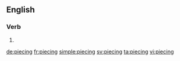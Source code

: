 ==English==

===Verb===
{{head|en}}

# {{present participle of|piece}}

[[de:piecing]]
[[fr:piecing]]
[[simple:piecing]]
[[sv:piecing]]
[[ta:piecing]]
[[vi:piecing]]